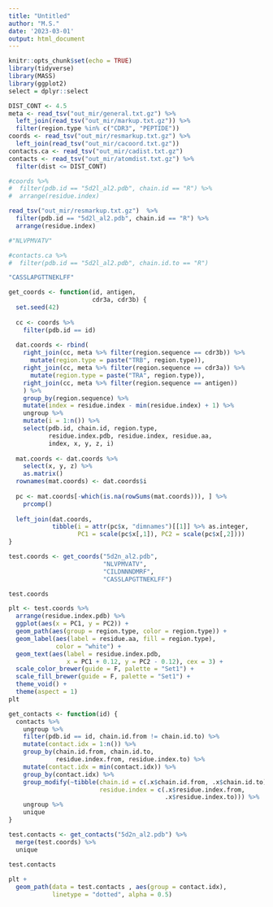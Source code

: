 ```yaml
---
title: "Untitled"
author: "M.S."
date: '2023-03-01'
output: html_document
---
```


```r
knitr::opts_chunk$set(echo = TRUE)
library(tidyverse)
library(MASS)
library(ggplot2)
select = dplyr::select
```

```r
DIST_CONT <- 4.5
meta <- read_tsv("out_mir/general.txt.gz") %>%
  left_join(read_tsv("out_mir/markup.txt.gz")) %>%
  filter(region.type %in% c("CDR3", "PEPTIDE"))
coords <- read_tsv("out_mir/resmarkup.txt.gz") %>%
  left_join(read_tsv("out_mir/cacoord.txt.gz"))
contacts.ca <- read_tsv("out_mir/cadist.txt.gz")
contacts <- read_tsv("out_mir/atomdist.txt.gz") %>%
  filter(dist <= DIST_CONT)

#coords %>%
#  filter(pdb.id == "5d2l_al2.pdb", chain.id == "R") %>%
#  arrange(residue.index)

read_tsv("out_mir/resmarkup.txt.gz")  %>%
  filter(pdb.id == "5d2l_al2.pdb", chain.id == "R") %>%
  arrange(residue.index)

#"NLVPMVATV"

#contacts.ca %>%
#  filter(pdb.id == "5d2l_al2.pdb", chain.id.to == "R")

"CASSLAPGTTNEKLFF"
```

```r
get_coords <- function(id, antigen,
                       cdr3a, cdr3b) {
  set.seed(42)
  
  cc <- coords %>%
    filter(pdb.id == id)
  
  dat.coords <- rbind(
    right_join(cc, meta %>% filter(region.sequence == cdr3b)) %>%
      mutate(region.type = paste("TRB", region.type)),
    right_join(cc, meta %>% filter(region.sequence == cdr3a)) %>%
      mutate(region.type = paste("TRA", region.type)),
    right_join(cc, meta %>% filter(region.sequence == antigen))
    ) %>%
    group_by(region.sequence) %>%
    mutate(index = residue.index - min(residue.index) + 1) %>%
    ungroup %>%
    mutate(i = 1:n()) %>%
    select(pdb.id, chain.id, region.type, 
           residue.index.pdb, residue.index, residue.aa, 
           index, x, y, z, i)
  
  mat.coords <- dat.coords %>%
    select(x, y, z) %>%
    as.matrix()
  rownames(mat.coords) <- dat.coords$i
  
  pc <- mat.coords[-which(is.na(rowSums(mat.coords))), ] %>%
    prcomp()
  
  left_join(dat.coords,
            tibble(i = attr(pc$x, "dimnames")[[1]] %>% as.integer,
                   PC1 = scale(pc$x[,1]), PC2 = scale(pc$x[,2])))
}
```

```r
test.coords <- get_coords("5d2n_al2.pdb",
                          "NLVPMVATV",
                          "CILDNNNDMRF",
                          "CASSLAPGTTNEKLFF")

test.coords

plt <- test.coords %>%
  arrange(residue.index.pdb) %>%
  ggplot(aes(x = PC1, y = PC2)) +
  geom_path(aes(group = region.type, color = region.type)) +
  geom_label(aes(label = residue.aa, fill = region.type),
             color = "white") +
  geom_text(aes(label = residue.index.pdb,
                x = PC1 + 0.12, y = PC2 - 0.12), cex = 3) +
  scale_color_brewer(guide = F, palette = "Set1") +
  scale_fill_brewer(guide = F, palette = "Set1") +
  theme_void() +
  theme(aspect = 1)
plt
```

```r
get_contacts <- function(id) {
  contacts %>%
    ungroup %>%
    filter(pdb.id == id, chain.id.from != chain.id.to) %>%
    mutate(contact.idx = 1:n()) %>%
    group_by(chain.id.from, chain.id.to,
             residue.index.from, residue.index.to) %>%
    mutate(contact.idx = min(contact.idx)) %>%
    group_by(contact.idx) %>%
    group_modify(~tibble(chain.id = c(.x$chain.id.from, .x$chain.id.to),
                         residue.index = c(.x$residue.index.from, 
                                           .x$residue.index.to))) %>%
    ungroup %>%
    unique
}

test.contacts <- get_contacts("5d2n_al2.pdb") %>% 
  merge(test.coords) %>%
  unique
  
test.contacts

plt +
  geom_path(data = test.contacts , aes(group = contact.idx),
            linetype = "dotted", alpha = 0.5)
```

```r
```
